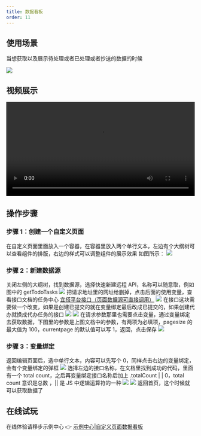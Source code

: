 ```yaml
---
title: 数据看板
order: 11
---
```


## 使用场景

当想获取以及展示待处理或者已处理或者抄送的数据的时候

![](https://img.alicdn.com/imgextra/i3/O1CN01dfgNKa1lVRMgdaDLm_!!6000000004824-2-tps-1391-910.png_.webp)

## 视频展示

<video width="100%" controls>
  <source
    src="https://cloud.video.taobao.com/play/u/null/p/1/e/6/t/1/d/ud/366311695065.mp4"
    type="video/mp4"
  ></source>
</video>

## 操作步骤

### 步骤 1：创建一个自定义页面

在自定义页面里面放入一个容器，在容器里放入两个单行文本，左边有个大纲树可以查看组件的排版，右边的样式可以调整组件的展示效果
如图所示：
![](https://img.alicdn.com/imgextra/i1/O1CN013tsiuu1WFfULsyixG_!!6000000002759-2-tps-1767-922.png_.webp)

### 步骤 2：新建数据源

关闭左侧的大纲树，找到数据源，选择快速新建远程 API，名称可以随意取，例如图中的 getTodoTasks
![](https://img.alicdn.com/imgextra/i1/O1CN0199BdOz1mDPO30SYDL_!!6000000004920-2-tps-1807-906.png_.webp)
把请求地址里的网址给删掉，点击后面的使用变量，查看接口文档的任务中心
[宜搭平台接口（页面数据源可直接调用）](https://www.yuque.com/yida/support/aql605?view=doc_embed&inner=Z6LX4)
![](https://img.alicdn.com/imgextra/i2/O1CN01V6aCSX1F19T8M3KQA_!!6000000000426-2-tps-1764-913.png_.webp)
在接口这块需要做一个改变，如果是创建已提交的就在变量绑定最后改成已提交的，如果创建代办就换成代办任务的接口
![](https://img.alicdn.com/imgextra/i2/O1CN01LjJ5V01b0A9rQItYW_!!6000000003402-2-tps-1035-714.png_.webp)
![](https://img.alicdn.com/imgextra/i4/O1CN01qg6eSk28QcMFEvZ75_!!6000000007927-2-tps-1822-956.png_.webp)
在请求参数那里也需要点击变量，通过变量绑定去获取数据，下图里的参数是上图文档中的参数，有两项为必填项，pagesize 的最大值为 100，currentpage 的默认值可以写 1，返回，点击保存
![](https://img.alicdn.com/imgextra/i1/O1CN01ydVpKC1cdNgvzF9XB_!!6000000003623-2-tps-1037-713.png_.webp)

### 步骤 3：变量绑定

返回编辑页面后，选中单行文本，内容可以先写个 0，同样点击右边的变量绑定，会有个变量绑定的弹框
![](https://img.alicdn.com/imgextra/i4/O1CN01wEoCT31tO7y5b2KmS_!!6000000005891-2-tps-1758-906.png_.webp)
选择左边的接口名称，在文档里找到成功的代码，里面有一个 total count，之后再变量绑定接口名称后加上 .totalCount | | 0，total count 意识是总数 ，|| 是 JS 中逻辑运算符的一种
![](https://img.alicdn.com/imgextra/i4/O1CN01rHpJ4L1W0YQ92caa1_!!6000000002726-2-tps-1031-705.png_.webp)
![](https://img.alicdn.com/imgextra/i2/O1CN01YbEeyv23FYiJaUCjC_!!6000000007226-2-tps-1022-863.png_.webp)
返回首页，这个时候就可以获取数据了

## 在线试玩

在线体验请移步示例中心 👉 [示例中心|自定义页面数据看板](https://www.aliwork.com/o/coc?tplUuid=TPL_I9MTVDTVXS5WZCUIEU5D&from=developers_subject)
